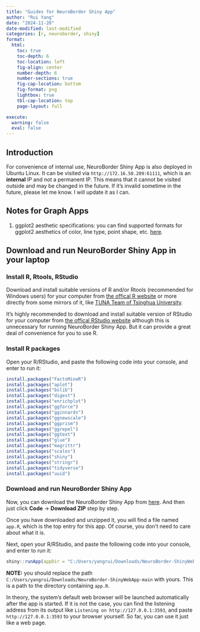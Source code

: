 ```yaml
---
title: "Guides for NeuroBorder Shiny App"
author: "Rui Yang"
date: "2024-11-20"
date-modified: last-modified
categories: [r, neuroborder, shiny]
format:
  html:
    toc: true
    toc-depth: 6
    toc-location: left
    fig-align: center
    number-depth: 6
    number-sections: true
    fig-cap-location: bottom
    fig-format: png
    lightbox: true
    tbl-cap-location: top
    page-layout: full

execute:
  warning: false
  eval: false
---
```


## Introduction

For convenience of internal use, NeuroBorder Shiny App is also deployed in Ubuntu Linux. It can be visited via `http://172.16.50.209:61111`, which is an **internal** IP and not a permanent IP. This means that it cannot be visited outside and may be changed in the future. If it's invalid sometime in the future, please let me know. I will update it as I can.

## Notes for Graph Apps

1. ggplot2 aesthetic specifications: you can find supported formats for ggplot2 aesthetics of color, line type, point shape, etc. [here](https://ggplot2.tidyverse.org/articles/ggplot2-specs.html).

## Download and run NeuroBorder Shiny App in your laptop

### Install R, Rtools, RStudio

Download and install suitable versions of R and/or Rtools (recommended for Windows users) for your computer from [the offical R website](https://www.r-project.org) or more directly from some mirrors of it, like [TUNA Team of Tsinghua University](https://mirrors.tuna.tsinghua.edu.cn/CRAN).

It's highly recommended to download and install suitable version of RStudio for your computer from [the offical RStudio website](https://posit.co/download/rstudio-desktop) although this is unnecessary for running NeuroBorder Shiny App. But it can provide a great deal of convenience for you to use R.

### Install R packages

Open your R/RStudio, and paste the following code into your console, and enter to run it:

```r
install.packages("FactoMineR")
install.packages("aplot")
install.packages("bslib")
install.packages("digest")
install.packages("enrichplot")
install.packages("ggforce")
install.packages("gginnards")
install.packages("ggnewscale")
install.packages("ggprism")
install.packages("ggrepel")
install.packages("ggtext")
install.packages("glue")
install.packages("magrittr")
install.packages("scales")
install.packages("shiny")
install.packages("stringr")
install.packages("tidyverse")
install.packages("uuid")
```

### Download and run NeuroBorder Shiny App

Now, you can download the NeuroBorder Shiny App from [here](https://github.com/yr-neurospace/NeuroBorder-ShinyWebApp). And then just click **Code** $\to$ **Download ZIP** step by step.

Once you have downloaded and unzipped it, you will find a file named `app.R`, which is the top entry for this app. Of course, you don't need to care about what it is.

Next, open your R/RStudio, and paste the following code into your console, and enter to run it:

```r
shiny::runApp(appDir = "C:/Users/yangrui/Downloads/NeuroBorder-ShinyWebApp-main", launch.browser = TRUE)
```

**NOTE:** you should replace the path `C:/Users/yangrui/Downloads/NeuroBorder-ShinyWebApp-main` with yours. This is a path to the directory containing `app.R`.

In theory, the system's default web browser will be launched automatically after the app is started. If it is not the case, you can find the listening address from its output like `Listening on http://127.0.0.1:3593`, and paste `http://127.0.0.1:3593` to your browser yourself. So far, you can use it just like a web page.
